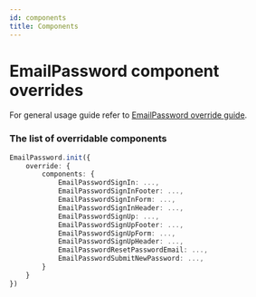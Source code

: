 ```yaml
---
id: components
title: Components
---
```


# EmailPassword component overrides
For general usage guide refer to [EmailPassword override guide](/docs/emailpassword/advanced-customizations/react-component-override/usage).

### The list of overridable components

<!--DOCUSAURUS_CODE_TABS-->
<!--ReactJS-->
```ts
EmailPassword.init({
    override: {
        components: {
            EmailPasswordSignIn: ...,
            EmailPasswordSignInFooter: ...,
            EmailPasswordSignInForm: ...,
            EmailPasswordSignInHeader: ...,
            EmailPasswordSignUp: ...,
            EmailPasswordSignUpFooter: ...,
            EmailPasswordSignUpForm: ...,
            EmailPasswordSignUpHeader: ...,
            EmailPasswordResetPasswordEmail: ...,
            EmailPasswordSubmitNewPassword: ...,
        }
    }
})
```
<!--END_DOCUSAURUS_CODE_TABS-->
